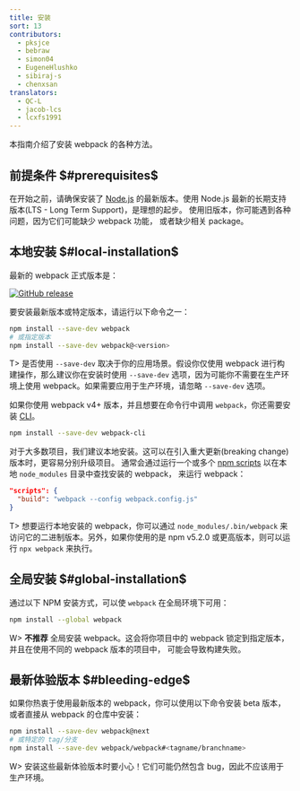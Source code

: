 ```yaml
---
title: 安装
sort: 13
contributors:
  - pksjce
  - bebraw
  - simon04
  - EugeneHlushko
  - sibiraj-s
  - chenxsan
translators:
  - QC-L
  - jacob-lcs
  - lcxfs1991
---
```


本指南介绍了安装 webpack 的各种方法。

## 前提条件 $#prerequisites$

在开始之前，请确保安装了 [Node.js](https://nodejs.org/en/) 的最新版本。使用 Node.js 最新的长期支持版本(LTS - Long Term Support)，是理想的起步。
使用旧版本，你可能遇到各种问题，因为它们可能缺少 webpack 功能，
或者缺少相关 package。

## 本地安装 $#local-installation$

最新的 webpack 正式版本是：

[![GitHub release](https://img.shields.io/npm/v/webpack.svg?label=webpack&style=flat-square&maxAge=3600)](https://github.com/webpack/webpack/releases)

要安装最新版本或特定版本，请运行以下命令之一：

```bash
npm install --save-dev webpack
# 或指定版本
npm install --save-dev webpack@<version>
```

T> 是否使用 `--save-dev` 取决于你的应用场景。假设你仅使用 webpack 进行构建操作，那么建议你在安装时使用 `--save-dev` 选项，因为可能你不需要在生产环境上使用 webpack。如果需要应用于生产环境，请忽略 `--save-dev` 选项。

如果你使用 webpack v4+ 版本，并且想要在命令行中调用 `webpack`，你还需要安装 [CLI](/api/cli/)。

```bash
npm install --save-dev webpack-cli
```

对于大多数项目，我们建议本地安装。这可以在引入重大更新(breaking change)版本时，更容易分别升级项目。
通常会通过运行一个或多个 [npm scripts](https://docs.npmjs.com/misc/scripts) 以在本地 `node_modules` 目录中查找安装的 webpack，
来运行 webpack：

```json
"scripts": {
  "build": "webpack --config webpack.config.js"
}
```

T> 想要运行本地安装的 webpack，你可以通过 `node_modules/.bin/webpack` 来访问它的二进制版本。另外，如果你使用的是 npm v5.2.0 或更高版本，则可以运行 `npx webpack` 来执行。

## 全局安装 $#global-installation$

通过以下 NPM 安装方式，可以使 `webpack` 在全局环境下可用：

```bash
npm install --global webpack
```

W> **不推荐** 全局安装 webpack。这会将你项目中的 webpack 锁定到指定版本，并且在使用不同的 webpack 版本的项目中，
可能会导致构建失败。

## 最新体验版本 $#bleeding-edge$

如果你热衷于使用最新版本的 webpack，你可以使用以下命令安装 beta 版本，
或者直接从 webpack 的仓库中安装：

```bash
npm install --save-dev webpack@next
# 或特定的 tag/分支
npm install --save-dev webpack/webpack#<tagname/branchname>
```

W> 安装这些最新体验版本时要小心！它们可能仍然包含 bug，因此不应该用于生产环境。
